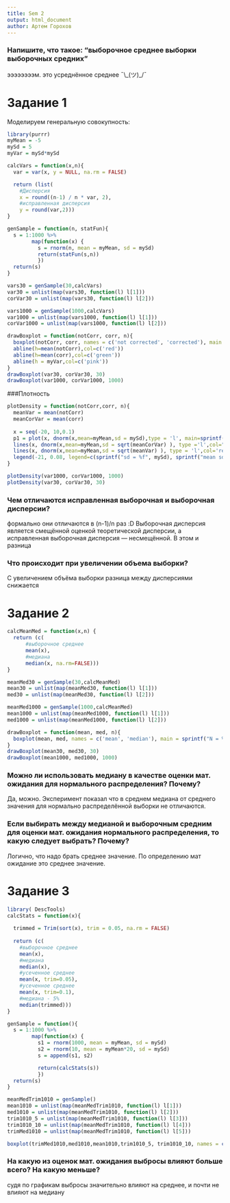 ```yaml
---
title: Sem 2
output: html_document
author: Артем Горохов
---
```

### Напишите, что такое: "выборочное среднее выборки выборочных средних"

ээээээээм. это усреднённое среднее ¯\\\_(ツ)\_/¯

# Задание 1
Моделируем генеральную совокупность:

```r
library(purrr)
myMean = -5
mySd = 5
myVar = mySd*mySd

calcVars = function(x,n){
  var = var(x, y = NULL, na.rm = FALSE)

  return (list(
    #Дисперсия
    x = round((n-1) / n * var, 2),
    #исправленная дисперсия
    y = round(var,2)))
}

genSample = function(n, statFun){
  s = 1:1000 %>%
        map(function(x) {
          s = rnorm(n, mean = myMean, sd = mySd)
          return(statFun(s,n))
          })
  return(s)
}
```

```r
vars30 = genSample(30,calcVars)
var30 = unlist(map(vars30, function(l) l[1]))
corVar30 = unlist(map(vars30, function(l) l[2]))

vars1000 = genSample(1000,calcVars)
var1000 = unlist(map(vars1000, function(l) l[1]))
corVar1000 = unlist(map(vars1000, function(l) l[2]))
```

```r
drawBoxplot = function(notCorr, corr, n){
  boxplot(notCorr, corr, names = c('not corrected', 'corrected'), main = sprintf("N = %i", n))
  abline(h=mean(notCorr),col=c('red'))
  abline(h=mean(corr),col=c('green'))
  abline(h = myVar,col=c('pink'))
}
drawBoxplot(var30, corVar30, 30)
drawBoxplot(var1000, corVar1000, 1000)
```

###Плотность

```r
plotDensity = function(notCorr,corr, n){
  meanVar = mean(notCorr)
  meanCorVar = mean(corr)
  
  x = seq(-20, 10,0.1)
  p1 = plot(x, dnorm(x,mean=myMean,sd = mySd),type = 'l', main=sprintf('N = %i', n),col='blue', ylab = "density")
  lines(x, dnorm(x,mean=myMean,sd = sqrt(meanCorVar) ), type ='l',col="green")
  lines(x, dnorm(x,mean=myMean,sd = sqrt(meanVar) ), type = 'l',col='red')
  legend(-21, 0.08, legend=c(sprintf("sd = %f", mySd), sprintf("mean sd = %f", sqrt(meanCorVar)), sprintf('cor mean sd = %e', sqrt(meanCorVar))),col=c("red", "green", "blue"))
}

plotDensity(var1000, corVar1000, 1000)
plotDensity(var30, corVar30, 30)

```

### Чем отличаются исправленная выборочная и выборочная дисперсии?
формально они отличаются в (n-1)/n раз :D
Выборочная дисперсия является смещённой оценкой теоретической дисперсии, а исправленная выборочная дисперсия — несмещённой. В этом и разница

### Что происходит при увеличении объема выборки?
С увеличением объёма выборки разница между дисперсиями снижается

# Задание 2
```r

calcMeanMed = function(x,n) {
  return (c(
      #выборочное среднее
      mean(x),
      #медиана
      median(x, na.rm=FALSE)))
}

```

```r
meanMed30 = genSample(30,calcMeanMed)
mean30 = unlist(map(meanMed30, function(l) l[1]))
med30 = unlist(map(meanMed30, function(l) l[2]))

meanMed1000 = genSample(1000,calcMeanMed)
mean1000 = unlist(map(meanMed1000, function(l) l[1]))
med1000 = unlist(map(meanMed1000, function(l) l[2]))
```

```r
drawBoxplot = function(mean, med, n){
  boxplot(mean, med, names = c('mean', 'median'), main = sprintf("N = %i", n))
}
drawBoxplot(mean30, med30, 30)
drawBoxplot(mean1000, med1000, 1000)
```

### Можно ли использовать медиану в качестве оценки мат. ожидания для нормального распределения? Почему?

Да, можно. Эксперимент показал что в среднем медиана от среднего значения для нормально распределённой выборки не отличаются.

### Если выбирать между медианой и выборочным средним для оценки мат. ожидания нормального распределения, то какую следует выбрать? Почему?

Логично, что надо брать среднее значение. По определению мат ожидание это среднее значение.

# Задание 3

```r
library( DescTools)
calcStats = function(x){
  
  trimmed = Trim(sort(x), trim = 0.05, na.rm = FALSE)
  
  return (c(
    #выборочное среднее
    mean(x),
    #медиана
    median(x),
    #усеченное среднее
    mean(x, trim=0.05),
    #усеченное среднее
    mean(x, trim=0.1),
    #медиана - 5%
    median(trimmed)))
}

genSample = function(){
  s = 1:1000 %>%
        map(function(x) {
          s1 = rnorm(1000, mean = myMean, sd = mySd)
          s2 = rnorm(10, mean = myMean*20, sd = mySd)
          s = append(s1, s2)

          return(calcStats(s))
          })
  return(s)
}

```

```r
meanMedTrim1010 = genSample()
mean1010 = unlist(map(meanMedTrim1010, function(l) l[1]))
med1010 = unlist(map(meanMedTrim1010, function(l) l[2]))
trim1010_5 = unlist(map(meanMedTrim1010, function(l) l[3]))
trim1010_10 = unlist(map(meanMedTrim1010, function(l) l[4]))
trimMed1010 = unlist(map(meanMedTrim1010, function(l) l[5]))

boxplot(trimMed1010,med1010,mean1010,trim1010_5, trim1010_10, names = c('median - 5%', 'median', 'mean', 'mean-5%', 'mean-10%'), main = sprintf("N = %i", 1010))

```

### На какую из оценок мат. ожидания выбросы влияют больше всего? На какую меньше?

судя по графикам выбросы значительно влияют на среднее, и почти не влияют на медиану
